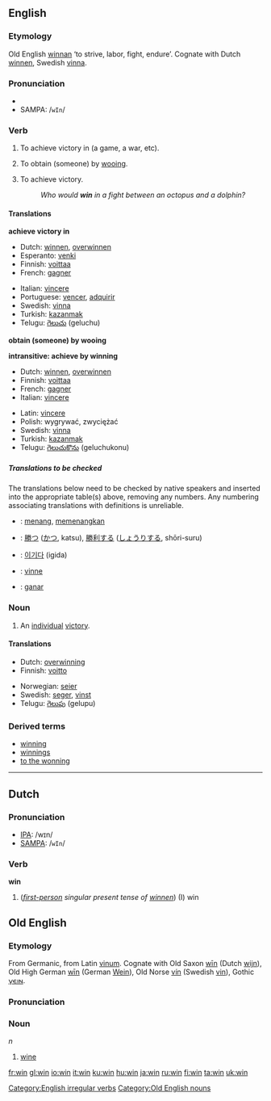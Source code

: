 ==English==

===Etymology===
Old English [[winnan]] ‘to strive, labor, fight, endure’.  Cognate with Dutch [[winnen]], Swedish [[vinna]].

===Pronunciation===
*{{IPA|/wɪn/}}
*SAMPA: /<tt>wIn</tt>/

===Verb===
[[Category:English irregular verbs]]
{{en-verb2|'''to win'''|'''[[wins]]'''|'''[[won]]'''|'''[[won]]'''|'''[[winning]]'''}}

#{{transitive}} To achieve victory in (a game, a war, etc).
#{{transitive}} To obtain (someone) by [[wooing]].
#{{intransitive}} To achieve victory.
#:''Who would '''win''' in a fight between an octopus and a dolphin?''

====Translations====

'''achieve victory in'''
{{top}}
*Dutch: [[winnen]], [[overwinnen]]
*Esperanto: [[venki]]
*Finnish: [[voittaa]]
*French: [[gagner]]
{{mid}}
*Italian: [[vincere]]
*Portuguese: [[vencer]], [[adquirir]]
*Swedish: [[vinna]]
*Turkish: [[kazanmak]]
*Telugu: [[గెలుచు]] (geluchu)
{{bottom}}

'''obtain (someone) by wooing'''
{{top}}
{{mid}}
{{bottom}}

'''intransitive: achieve by winning'''
{{top}}
*Dutch: [[winnen]], [[overwinnen]]
*Finnish: [[voittaa]]
*French: [[gagner]]
*Italian: [[vincere]]
{{mid}}
*Latin: [[vincere]]
*Polish: wygrywać, zwyciężać
*Swedish: [[vinna]]
*Turkish: [[kazanmak]]
*Telugu: [[గెలుచుకొను]] (geluchukonu)
{{bottom}}

=====Translations to be checked=====
<!--Remove this section once all of the translations below have been moved into the tables above.-->
{{checktrans}}
The translations below need to be checked by native speakers and inserted into the appropriate table(s) above, removing any numbers.  Any numbering associating translations with definitions is unreliable.

*{{ttbc|Indonesian}}: [[menang]], [[menang|memenangkan]]
*{{ttbc|Japanese}}: [[勝つ]] ([[かつ]], katsu), [[勝利]]する ([[しょうり]]する, shōri-suru)
*{{ttbc|Korean}}: [[이기다]] (igida)
*{{ttbc|Norwegian}}: [[vinne]]
*{{ttbc|Spanish}}: [[ganar]]

===Noun===
{{en-noun|win|wins}}

# An [[individual]] [[victory]].

====Translations====
{{top}}
*Dutch: [[overwinning]] {{f}}
*Finnish: [[voitto]]
{{mid}}
*Norwegian: [[seier]] {{m}}
*Swedish: [[seger]], [[vinst]]
*Telugu: [[గెలుపు]] (gelupu)
{{bottom}}

===Derived terms===
*[[winning]]<!--adjective-->
*[[winnings]]
*[[to the wonning]]

----

==Dutch==
===Pronunciation===
*[[IPA]]: /wɪn/
*[[SAMPA]]: /<tt>wIn</tt>/

===Verb===
'''win'''

#(''[[first-person]] singular present tense of [[winnen]]'')  (I) win


==Old English==
===Etymology===
From Germanic, from Latin [[vinum]].  Cognate with Old Saxon [[win#Old Saxon|wīn]] (Dutch [[wijn]]), Old High German [[win#Old High German|wīn]] (German [[Wein]]), Old Norse [[vín]] (Swedish [[vin#Swedish|vin]]), Gothic [[𐍅𐌴𐌹𐌽]].

===Pronunciation===
{{IPA|/wi:n/}}

===Noun===
{{Unicode|'''wīn'''}} ''n''
# [[wine]]

[[Category:Old English nouns]]

[[fr:win]]
[[gl:win]]
[[io:win]]
[[it:win]]
[[ku:win]]
[[hu:win]]
[[ja:win]]
[[ru:win]]
[[fi:win]]
[[ta:win]]
[[uk:win]]